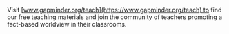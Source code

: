 Visit [www.gapminder.org/teach](https://www.gapminder.org/teach) to find our free teaching materials and join the community of teachers promoting a fact-based worldview in their classrooms.

